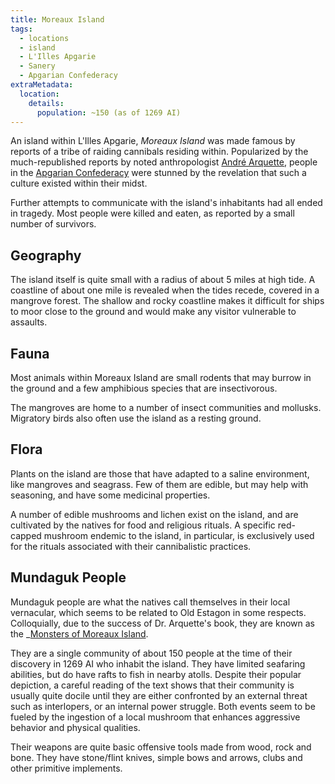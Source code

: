 ```yaml
---
title: Moreaux Island
tags:
  - locations
  - island
  - L'Illes Apgarie
  - Sanery
  - Apgarian Confederacy
extraMetadata:
  location:
    details:
      population: ~150 (as of 1269 AI)
---
```



An island within L'Illes Apgarie, _Moreaux Island_ was made famous by reports of
a tribe of raiding cannibals residing within. Popularized by the
much-republished reports by noted anthropologist
[André Arquette](../characters/andre-arquette.mdx), people in the
[Apgarian Confederacy](../organizations/apgarian-confederacy.mdx) were stunned by
the revelation that such a culture existed within their midst.

Further attempts to communicate with the island's inhabitants had all ended in
tragedy. Most people were killed and eaten, as reported by a small number of
survivors.

## Geography

The island itself is quite small with a radius of about 5 miles at high tide. A
coastline of about one mile is revealed when the tides recede, covered in a
mangrove forest. The shallow and rocky coastline makes it difficult for ships to
moor close to the ground and would make any visitor vulnerable to assaults.

## Fauna

Most animals within Moreaux Island are small rodents that may burrow in the
ground and a few amphibious species that are insectivorous.

The mangroves are home to a number of insect communities and mollusks. Migratory
birds also often use the island as a resting ground.

## Flora

Plants on the island are those that have adapted to a saline environment, like
mangroves and seagrass. Few of them are edible, but may help with seasoning, and
have some medicinal properties.

A number of edible mushrooms and lichen exist on the island, and are cultivated
by the natives for food and religious rituals. A specific red-capped mushroom
endemic to the island, in particular, is exclusively used for the rituals
associated with their cannibalistic practices.

## Mundaguk People

Mundaguk people are what the natives call themselves in their local vernacular,
which seems to be related to Old Estagon in some respects. Colloquially, due to
the success of Dr. Arquette's book, they are known as the
_[Monsters of Moreaux Island](../misc/monsters-of-moreaux-island.mdx).

They are a single community of about 150 people at the time of their discovery
in 1269 AI who inhabit the island. They have limited seafaring abilities, but do
have rafts to fish in nearby atolls. Despite their popular depiction, a careful
reading of the text shows that their community is usually quite docile until
they are either confronted by an external threat such as interlopers, or an
internal power struggle. Both events seem to be fueled by the ingestion of a
local mushroom that enhances aggressive behavior and physical qualities.

Their weapons are quite basic offensive tools made from wood, rock and bone.
They have stone/flint knives, simple bows and arrows, clubs and other primitive
implements.
